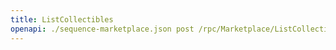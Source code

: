 ---
title: ListCollectibles
openapi: ./sequence-marketplace.json post /rpc/Marketplace/ListCollectibles
---

